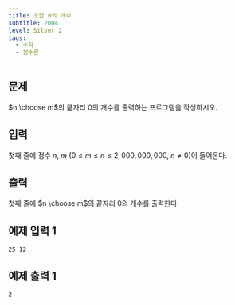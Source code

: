 ```yaml
---
title: 조합 0의 개수
subtitle: 2004
level: Silver 2
tags:
  - 수학
  - 정수론
---
```


## 문제

$n \choose m$의 끝자리 $0$의 개수를 출력하는 프로그램을 작성하시오.

## 입력

첫째 줄에 정수 $n$, $m$ ($0 \le m \le n \le 2,000,000,000$, $n \ne 0$)이 들어온다.

## 출력

첫째 줄에 $n \choose m$의 끝자리 $0$의 개수를 출력한다.

## 예제 입력 1

```
25 12
```

## 예제 출력 1

```
2
```
